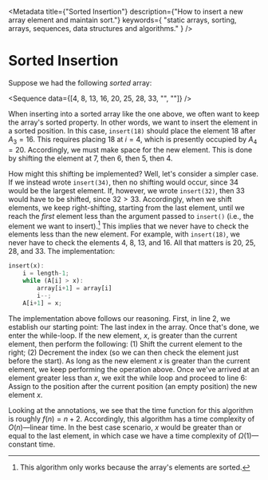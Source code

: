 
<Metadata
	title={"Sorted Insertion"}
	description={"How to insert a new array element and maintain sort."}
	keywords={
		"static arrays, sorting, arrays, sequences, data structures and algorithms."
	}
/>

# Sorted Insertion

Suppose we had the following _sorted_ array:

<Sequence data={[4, 8, 13, 16, 20, 25, 28, 33, "", ""]} />

When inserting into a sorted array like the one above, we often want to
keep the array's sorted property. In other words, we want to insert the
element in a sorted position. In this case, `insert(18)` should place the
element ${18}$ after ${A_{3} = 16.}$ This requires placing ${18}$ at
${i = 4,}$ which is presently occupied by ${A_{4} = 20.}$ Accordingly, we
must make space for the new element. This is done by shifting the element
at 7, then 6, then 5, then 4.

How might this shifting be implemented? Well, let's consider a simpler
case. If we instead wrote `insert(34)`, then no shifting would occur, since
34 would be the largest element. If, however, we wrote `insert(32)`, then
33 would have to be shifted, since ${32 > 33.}$ Accordingly, when we shift
elements, we keep right-shifting, starting from the last element, until we
reach the _first_ element less than the argument passed to `insert()`
(i.e., the element we want to insert).[^inertnote] This implies that we
never have to check the elements less than the new element. For example,
with `insert(18)`, we never have to check the elements 4, 8, 13, and 16.
All that matters is 20, 25, 28, and 33. The implementation:

[^inertnote]:
    This algorithm only works because the array's elements are sorted.

```rust
insert(x):
	i = length-1;
	while (A[i] > x):
		array[i+1] = array[i]
		i--;
	A[i+1] = x;
```

The implementation above follows our reasoning. First, in line 2, we
establish our starting point: The last index in the array. Once that's
done, we enter the while-loop. If the new element, ${x,}$ is greater than
the current element, then perform the following: (1) Shift the current
element to the right; (2) Decrement the index (so we can then check the
element just before the start). As long as the new element ${x}$ is greater
than the current element, we keep performing the operation above. Once
we've arrived at an element greater less than ${x,}$ we exit the while loop
and proceed to line 6: Assign to the position after the current position
(an empty position) the new element ${x.}$

Looking at the annotations, we see that the time function for this
algorithm is roughly ${f(n) = n + 2.}$ Accordingly, this algorithm has a
time complexity of ${O(n)}$—linear time. In the best case scenario, ${x}$
would be greater than or equal to the last element, in which case we have a
time complexity of ${\Omega(1)}$—constant time.
